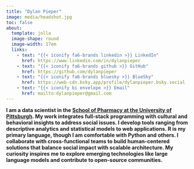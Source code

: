 ```yaml
---
title: "Dylan Pieper"
image: media/headshot.jpg
toc: false
about: 
  template: jolla
  image-shape: round
  image-width: 17em
  links:
    - text: "{{< iconify fa6-brands linkedin >}} LinkedIn"
      href: https://www.linkedin.com/in/dylanpieper
    - text: "{{< iconify fa6-brands github >}} GitHub" 
      href: https://github.com/dylanpieper
    - text: "{{< iconify fa6-brands bluesky >}} BlueSky"
      href: https://web-cdn.bsky.app/profile/dylanpieper.bsky.social
    - text: "{{< iconify bi envelope >}} Email"
      href: mailto:dylanpieper@gmail.com
---
```


**I am a data scientist in the [School of Pharmacy at the University of Pittsburgh](https://www.peru.pitt.edu). My work integrates full-stack programming with cultural and behavioral insights to address social issues. I develop tools ranging from descriptive analytics and statistical models to web applications. R is my primary language, though I am comfortable with Python and others. I collaborate with cross-functional teams to build human-centered solutions that balance social impact with scalable architecture. My curiosity inspires me to explore emerging technologies like large language models and contribute to open-source communities.**
